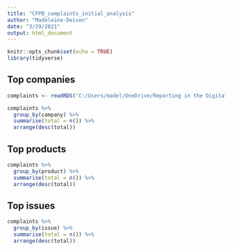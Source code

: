 ```yaml
---
title: "CFPB_complaints_initial_analysis"
author: "Madeleine-Deisen"
date: "3/29/2021"
output: html_document
---
```


```r
knitr::opts_chunk$set(echo = TRUE)
library(tidyverse)
```

## Top companies

```r
complaints <- readRDS("C:/Users/madel/OneDrive/Reporting in the Digital Age/github_repositories/CFPBcomplaints/complaints.rds")

complaints %>%
  group_by(company) %>%
  summarise(total = n()) %>%
  arrange(desc(total))

```
## Top products

```r
complaints %>%
  group_by(product) %>%
  summarise(total = n()) %>%
  arrange(desc(total))

```
## Top issues

```r
complaints %>%
  group_by(issue) %>%
  summarise(total = n()) %>%
  arrange(desc(total))
```
